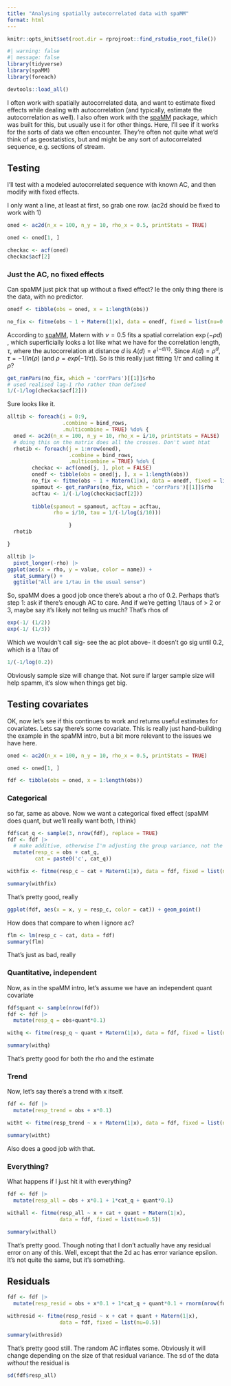 ```yaml
---
title: "Analysing spatially autocorrelated data with spaMM"
format: html
---
```


```r
knitr::opts_knit$set(root.dir = rprojroot::find_rstudio_root_file())

```

```r
#| warning: false
#| message: false
library(tidyverse)
library(spaMM)
library(foreach)
```

```r
devtools::load_all()
```

I often work with spatially autocorrelated data, and want to estimate fixed effects while dealing with autocorrelation (and typically, estimate the autocorrelation as well). I also often work with the [spaMM](https://gitlab.mbb.univ-montp2.fr/francois/spamm-ref) package, which was built for this, but usually use it for other things. Here, I'll see if it works for the sorts of data we often encounter. They're often not quite what we'd think of as geostatistics, but and might be any sort of autocorrelated sequence, e.g. sections of stream.

## Testing

I'll test with a modeled autocorrelated sequence with known AC, and then modify with fixed effects.

I only want a line, at least at first, so grab one row. (ac2d should be fixed to work with 1)

```r
oned <- ac2d(n_x = 100, n_y = 10, rho_x = 0.5, printStats = TRUE)

oned <- oned[1, ]
```

```r
checkac <- acf(oned)
checkac$acf[2]
```

### Just the AC, no fixed effects

Can spaMM just pick that up without a fixed effect? Ie the only thing there is the data, with no predictor.

```r
onedf <- tibble(obs = oned, x = 1:length(obs))
```

```r
no_fix <- fitme(obs ~ 1 + Matern(1|x), data = onedf, fixed = list(nu=0.5))
```

According to [spaMM](https://gitlab.mbb.univ-montp2.fr/francois/spamm-ref/-/blob/master/vignettePlus/spaMMintro.pdf), Matern with $\nu = 0.5$ fits a spatial correlation $\exp(-\rho d)$ , which superficially looks a lot like what we have for the correlation length, $\tau$, where the autocorrelation at distance *d* is $A(d) = e^{(-d/\tau)}$. Since $A(d) = \rho^d$, $\tau = -1/ln(\rho)$ (and $\rho = exp{(-1/\tau)}$). So is this really just fitting $1/\tau$ and calling it $\rho$?

```r
get_ranPars(no_fix, which = 'corrPars')[[1]]$rho
# used realised lag-1 rho rather than defined
1/(-1/log(checkac$acf[2]))
```

Sure looks like it.

```r


alltib <- foreach(i = 0:9, 
                  .combine = bind_rows,
                  .multicombine = TRUE) %do% {
  oned <- ac2d(n_x = 100, n_y = 10, rho_x = i/10, printStats = FALSE)
  # doing this on the matrix does all the crosses. Don't want htat
  rhotib <- foreach(j = 1:nrow(oned),
                    .combine = bind_rows,
                    .multicombine = TRUE) %do% {
        checkac <- acf(oned[j, ], plot = FALSE)
        onedf <- tibble(obs = oned[j, ], x = 1:length(obs))
        no_fix <- fitme(obs ~ 1 + Matern(1|x), data = onedf, fixed = list(nu=0.5))
        spamout <- get_ranPars(no_fix, which = 'corrPars')[[1]]$rho
        acftau <- 1/(-1/log(checkac$acf[2]))
        
        tibble(spamout = spamout, acftau = acftau, 
               rho = i/10, tau = 1/(-1/log(i/10)))

                    }
  rhotib

}
```

```r
alltib |> 
  pivot_longer(-rho) |> 
ggplot(aes(x = rho, y = value, color = name)) +
  stat_summary() +
  ggtitle("All are 1/tau in the usual sense")
```

So, spaMM does a good job once there's about a rho of 0.2. Perhaps that's step 1: ask if there's enough AC to care. And if we're getting 1/taus of \> 2 or 3, maybe say it's likely not tellng us much? That's rhos of

```r
exp(-1/ (1/2))
exp(-1/ (1/3))
```

Which we wouldn't call sig- see the ac plot above- it doesn't go sig until 0.2, which is a 1/tau of

```r
1/(-1/log(0.2))
```

Obviously sample size will change that. Not sure if larger sample size will help spamm, it's slow when things get big.

## Testing covariates

OK, now let's see if this continues to work and returns useful estimates for covariates. Lets say there's some covariate. This is really just hand-building the example in the spaMM intro, but a bit more relevant to the issues we have here.

```r
oned <- ac2d(n_x = 100, n_y = 10, rho_x = 0.5, printStats = TRUE)

oned <- oned[1, ]
```

```r
fdf <- tibble(obs = oned, x = 1:length(obs))

```

### Categorical

so far, same as above. Now we want a categorical fixed effect (spaMM does quant, but we'll really want both, I think)

```r
fdf$cat_q <- sample(3, nrow(fdf), replace = TRUE)
fdf <- fdf |> 
  # make additive, otherwise I'm adjusting the group variance, not the group means
  mutate(resp_c = obs + cat_q,
         cat = paste0('c', cat_q)) 
```

```r
withfix <- fitme(resp_c ~ cat + Matern(1|x), data = fdf, fixed = list(nu=0.5))
```

```r
summary(withfix)
```

That's pretty good, really

```r
ggplot(fdf, aes(x = x, y = resp_c, color = cat)) + geom_point()
```

How does that compare to when I ignore ac?

```r
flm <- lm(resp_c ~ cat, data = fdf)
summary(flm)
```

That's just as bad, really

### Quantitative, independent

Now, as in the spaMM intro, let's assume we have an independent quant covariate

```r
fdf$quant <- sample(nrow(fdf))
fdf <- fdf |> 
  mutate(resp_q = obs+quant*0.1)

withq <- fitme(resp_q ~ quant + Matern(1|x), data = fdf, fixed = list(nu=0.5))
```

```r
summary(withq)
```

That's pretty good for both the rho and the estimate

### Trend

Now, let's say there's a trend with x itself.

```r
fdf <- fdf |> 
  mutate(resp_trend = obs + x*0.1)

witht <- fitme(resp_trend ~ x + Matern(1|x), data = fdf, fixed = list(nu=0.5))
```

```r
summary(witht)
```

Also does a good job with that.

### Everything?

What happens if I just hit it with everything?

```r
fdf <- fdf |> 
  mutate(resp_all = obs + x*0.1 + 1*cat_q + quant*0.1)

withall <- fitme(resp_all ~ x + cat + quant + Matern(1|x),
                 data = fdf, fixed = list(nu=0.5))
```

```r
summary(withall)
```

That's pretty good. Though noting that I don't actually have any residual error on any of this. Well, except that the 2d ac has error variance epsilon. It's not quite the same, but it's something.

## Residuals

```r
fdf <- fdf |> 
  mutate(resp_resid = obs + x*0.1 + 1*cat_q + quant*0.1 + rnorm(nrow(fdf), sd = sqrt(1)))

withresid <- fitme(resp_resid ~ x + cat + quant + Matern(1|x),
                 data = fdf, fixed = list(nu=0.5))
```

```r
summary(withresid)
```

That's pretty good still. The random AC inflates some. Obviously it will change depending on the size of that residual variance. The sd of the data *without* the residual is

```r
sd(fdf$resp_all)
```
